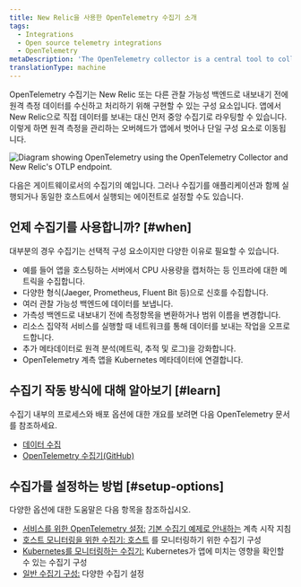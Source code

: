 ```yaml
---
title: New Relic을 사용한 OpenTelemetry 수집기 소개
tags:
  - Integrations
  - Open source telemetry integrations
  - OpenTelemetry
metaDescription: 'The OpenTelemetry collector is a central tool to collect, process, and export your telemetry to New Relic and beyond.'
translationType: machine
---
```



OpenTelemetry 수집기는 New Relic 또는 다른 관찰 가능성 백엔드로 내보내기 전에 원격 측정 데이터를 수신하고 처리하기 위해 구현할 수 있는 구성 요소입니다. 앱에서 New Relic으로 직접 데이터를 보내는 대신 먼저 중앙 수집기로 라우팅할 수 있습니다. 이렇게 하면 원격 측정을 관리하는 오버헤드가 앱에서 벗어나 단일 구성 요소로 이동됩니다.

<img
  title="Diagram of OTLP with collector"
  alt="Diagram showing OpenTelemetry using the OpenTelemetry Collector and New Relic's OTLP endpoint."
  src={opentelemetryNativeOtlpWithCollector}
/>

<figcaption>
  다음은 게이트웨이로서의 수집기의 예입니다. 그러나 수집기를 애플리케이션과 함께 실행되거나 동일한 호스트에서 실행되는 에이전트로 설정할 수도 있습니다.
</figcaption>

## 언제 수집기를 사용합니까? [#when]

대부분의 경우 수집기는 선택적 구성 요소이지만 다양한 이유로 필요할 수 있습니다.

* 예를 들어 앱을 호스팅하는 서버에서 CPU 사용량을 캡처하는 등 인프라에 대한 메트릭을 수집합니다.
* 다양한 형식(Jaeger, Prometheus, Fluent Bit 등)으로 신호를 수집합니다.
* 여러 관찰 가능성 백엔드에 데이터를 보냅니다.
* 가측성 백엔드로 내보내기 전에 측정항목을 변환하거나 범위 이름을 변경합니다.
* 리소스 집약적 서비스를 실행할 때 네트워크를 통해 데이터를 보내는 작업을 오프로드합니다.
* 추가 메타데이터로 원격 분석(메트릭, 추적 및 로그)을 강화합니다.
* OpenTelemetry 계측 앱을 Kubernetes 메타데이터에 연결합니다.

## 수집기 작동 방식에 대해 알아보기 [#learn]

수집기 내부의 프로세스와 배포 옵션에 대한 개요를 보려면 다음 OpenTelemetry 문서를 참조하세요.

* [데이터 수집](https://opentelemetry.io/docs/concepts/data-collection/)
* [OpenTelemetry 수집기(GitHub)](https://github.com/open-telemetry/opentelemetry-collector/blob/main/README.md)

## 수집가를 설정하는 방법 [#setup-options]

다양한 옵션에 대한 도움말은 다음 항목을 참조하십시오.

* [서비스를 위한 OpenTelemetry 설정:](/docs/more-integrations/open-source-telemetry-integrations/opentelemetry/opentelemetry-setup#collector-export) [기본 수집기 예제로 안내하는](/docs/more-integrations/open-source-telemetry-integrations/opentelemetry/collector/opentelemetry-collector-basic) 계측 시작 지침
* [호스트 모니터링을 위한 수집기: 호스트](/docs/more-integrations/open-source-telemetry-integrations/opentelemetry/collector/opentelemetry-collector-infra-hosts) 를 모니터링하기 위한 수집기 구성
* [Kubernetes를 모니터링하는 수집기:](/docs/kubernetes-pixie/kubernetes-integration/advanced-configuration/link-otel-applications-kubernetes) Kubernetes가 앱에 미치는 영향을 확인할 수 있는 수집기 구성
* [일반 수집기 구성:](/docs/more-integrations/open-source-telemetry-integrations/opentelemetry/collector/opentelemetry-collector-configs) 다양한 수집기 설정
